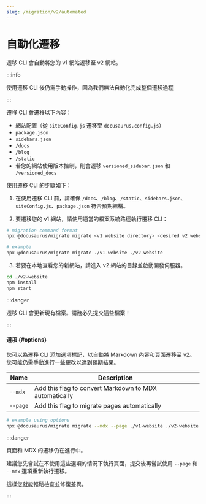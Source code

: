 ```yaml
---
slug: /migration/v2/automated
---
```


# 自動化遷移

遷移 CLI 會自動將您的 v1 網站遷移至 v2 網站。

:::info

使用遷移 CLI 後仍需手動操作，因為我們無法自動化完成整個遷移過程

:::

遷移 CLI 會遷移以下內容：

- 網站配置（從 `siteConfig.js` 遷移至 `docusaurus.config.js`）
- `package.json`
- `sidebars.json`
- `/docs`
- `/blog`
- `/static`
- 若您的網站使用版本控制，則會遷移 `versioned_sidebar.json` 和 `/versioned_docs`

使用遷移 CLI 的步驟如下：

1. 在使用遷移 CLI 前，請確保 `/docs`、`/blog`、`/static`、`sidebars.json`、`siteConfig.js`、`package.json` 符合預期結構。

2. 要遷移您的 v1 網站，請使用適當的檔案系統路徑執行遷移 CLI：

```bash
# migration command format
npx @docusaurus/migrate migrate <v1 website directory> <desired v2 website directory>

# example
npx @docusaurus/migrate migrate ./v1-website ./v2-website
```

3. 若要在本地查看您的新網站，請進入 v2 網站的目錄並啟動開發伺服器。

```bash npm2yarn
cd ./v2-website
npm install
npm start
```

:::danger

遷移 CLI 會更新現有檔案。請務必先提交這些檔案！

:::

#### 選項 {#options}

您可以為遷移 CLI 添加選項標記，以自動將 Markdown 內容和頁面遷移至 v2。您可能仍需手動進行一些更改以達到預期結果。

| Name     | Description                                            |
| -------- | ------------------------------------------------------ |
| `--mdx`  | Add this flag to convert Markdown to MDX automatically |
| `--page` | Add this flag to migrate pages automatically           |

```bash
# example using options
npx @docusaurus/migrate migrate --mdx --page ./v1-website ./v2-website
```

:::danger

頁面和 MDX 的遷移仍在進行中。

建議您先嘗試在不使用這些選項的情況下執行頁面，提交後再嘗試使用 `--page` 和 `--mdx` 選項重新執行遷移。

這樣您就能輕鬆檢查並修復差異。

:::